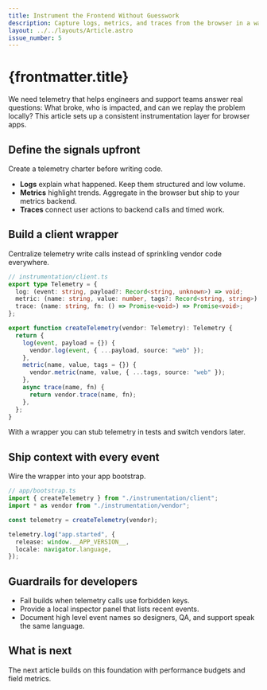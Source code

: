 ```yaml
---
title: Instrument the Frontend Without Guesswork
description: Capture logs, metrics, and traces from the browser in a way that scales past one project.
layout: ../../layouts/Article.astro
issue_number: 5
---
```



# {frontmatter.title}

<FancyParagraph>
We need telemetry that helps engineers and support teams answer real questions: What broke, who is
impacted, and can we replay the problem locally? This article sets up a consistent instrumentation
layer for browser apps.
</FancyParagraph>

## Define the signals upfront

Create a telemetry charter before writing code.

* **Logs** explain what happened. Keep them structured and low volume.
* **Metrics** highlight trends. Aggregate in the browser but ship to your metrics backend.
* **Traces** connect user actions to backend calls and timed work.

## Build a client wrapper

Centralize telemetry write calls instead of sprinkling vendor code everywhere.

```ts
// instrumentation/client.ts
export type Telemetry = {
  log: (event: string, payload?: Record<string, unknown>) => void;
  metric: (name: string, value: number, tags?: Record<string, string>) => void;
  trace: (name: string, fn: () => Promise<void>) => Promise<void>;
};

export function createTelemetry(vendor: Telemetry): Telemetry {
  return {
    log(event, payload = {}) {
      vendor.log(event, { ...payload, source: "web" });
    },
    metric(name, value, tags = {}) {
      vendor.metric(name, value, { ...tags, source: "web" });
    },
    async trace(name, fn) {
      return vendor.trace(name, fn);
    },
  };
}
```

With a wrapper you can stub telemetry in tests and switch vendors later.

## Ship context with every event

Wire the wrapper into your app bootstrap.

```ts
// app/bootstrap.ts
import { createTelemetry } from "./instrumentation/client";
import * as vendor from "./instrumentation/vendor";

const telemetry = createTelemetry(vendor);

telemetry.log("app.started", {
  release: window.__APP_VERSION__,
  locale: navigator.language,
});
```

## Guardrails for developers

* Fail builds when telemetry calls use forbidden keys.
* Provide a local inspector panel that lists recent events.
* Document high level event names so designers, QA, and support speak the same language.

## What is next

The next article builds on this foundation with performance budgets and field metrics.
